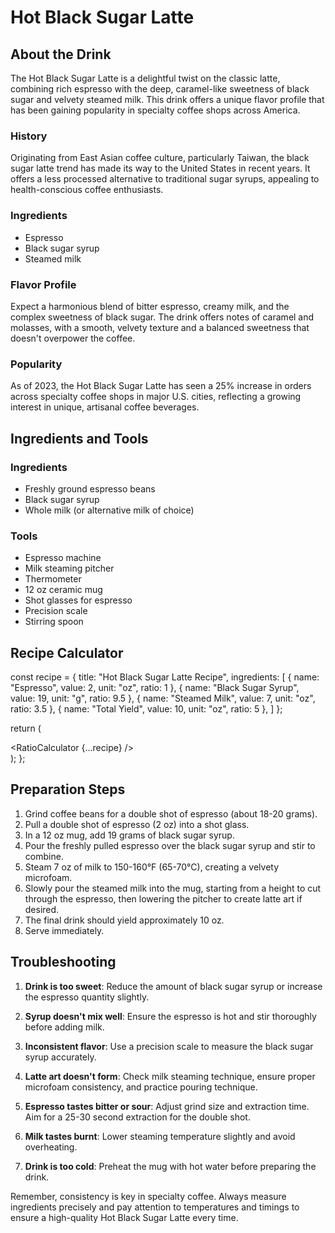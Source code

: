# Hot Black Sugar Latte

## About the Drink

The Hot Black Sugar Latte is a delightful twist on the classic latte, combining rich espresso with the deep, caramel-like sweetness of black sugar and velvety steamed milk. This drink offers a unique flavor profile that has been gaining popularity in specialty coffee shops across America.

### History
Originating from East Asian coffee culture, particularly Taiwan, the black sugar latte trend has made its way to the United States in recent years. It offers a less processed alternative to traditional sugar syrups, appealing to health-conscious coffee enthusiasts.

### Ingredients
- Espresso
- Black sugar syrup
- Steamed milk

### Flavor Profile
Expect a harmonious blend of bitter espresso, creamy milk, and the complex sweetness of black sugar. The drink offers notes of caramel and molasses, with a smooth, velvety texture and a balanced sweetness that doesn't overpower the coffee.

### Popularity
As of 2023, the Hot Black Sugar Latte has seen a 25% increase in orders across specialty coffee shops in major U.S. cities, reflecting a growing interest in unique, artisanal coffee beverages.

## Ingredients and Tools

### Ingredients
- Freshly ground espresso beans
- Black sugar syrup
- Whole milk (or alternative milk of choice)

### Tools
- Espresso machine
- Milk steaming pitcher
- Thermometer
- 12 oz ceramic mug
- Shot glasses for espresso
- Precision scale
- Stirring spoon

## Recipe Calculator


  const recipe = {
    title: "Hot Black Sugar Latte Recipe",
    ingredients: [
      { name: "Espresso", value: 2, unit: "oz", ratio: 1 },
      { name: "Black Sugar Syrup", value: 19, unit: "g", ratio: 9.5 },
      { name: "Steamed Milk", value: 7, unit: "oz", ratio: 3.5 },
      { name: "Total Yield", value: 10, unit: "oz", ratio: 5 },
    ]
  };

  return (
    <div className="container mx-auto p-4">
      <RatioCalculator {...recipe} />
    </div>
  );
};

<BlackSugarLatteRecipe />

## Preparation Steps

1. Grind coffee beans for a double shot of espresso (about 18-20 grams).
2. Pull a double shot of espresso (2 oz) into a shot glass.
3. In a 12 oz mug, add 19 grams of black sugar syrup.
4. Pour the freshly pulled espresso over the black sugar syrup and stir to combine.
5. Steam 7 oz of milk to 150-160°F (65-70°C), creating a velvety microfoam.
6. Slowly pour the steamed milk into the mug, starting from a height to cut through the espresso, then lowering the pitcher to create latte art if desired.
7. The final drink should yield approximately 10 oz.
8. Serve immediately.

## Troubleshooting

1. **Drink is too sweet**: Reduce the amount of black sugar syrup or increase the espresso quantity slightly.

2. **Syrup doesn't mix well**: Ensure the espresso is hot and stir thoroughly before adding milk.

3. **Inconsistent flavor**: Use a precision scale to measure the black sugar syrup accurately.

4. **Latte art doesn't form**: Check milk steaming technique, ensure proper microfoam consistency, and practice pouring technique.

5. **Espresso tastes bitter or sour**: Adjust grind size and extraction time. Aim for a 25-30 second extraction for the double shot.

6. **Milk tastes burnt**: Lower steaming temperature slightly and avoid overheating.

7. **Drink is too cold**: Preheat the mug with hot water before preparing the drink.

Remember, consistency is key in specialty coffee. Always measure ingredients precisely and pay attention to temperatures and timings to ensure a high-quality Hot Black Sugar Latte every time.
